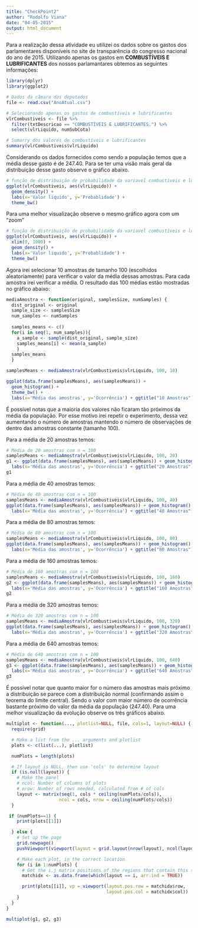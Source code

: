 ```yaml
---
title: "CheckPoint2"
author: "Rodolfo Viana"
date: "04-05-2015"
output: html_document
---
```


Para a realização dessa atividade eu utilizei os dados sobre os gastos dos parlamentares disponíveis no site de transparência do congresso nacional do ano de 2015.
Utilizando apenas os gastos em **COMBUSTÍVEIS E LUBRIFICANTES** dos nossos parlamantares obtemos as seguintes informações:


```r
library(dplyr)
library(ggplot2)

# Dados da câmara dos deputados
file <- read.csv("AnoAtual.csv")

# Selecionando apenas os gastos de combustíveis e lubrificantes
vlrCombustiveis <- file %>% 
  filter(txtDescricao == "COMBUSTÍVEIS E LUBRIFICANTES.") %>% 
  select(vlrLiquido, numSubCota)

# Sumarry dos valores de combustíveis e lubrificantes
summary(vlrCombustiveis$vlrLiquido)
```

Considerando os dados fornecidos como sendo a população temos que a média desse gasto é de 247.40. 
Para se ter uma visão mais geral da distribuição desse gasto observe o gráfico abaixo. 

```r
# função de distribuição de probabilidade da variavel combustíveis e lubrificantes
ggplot(vlrCombustiveis, aes(vlrLiquido)) + 
  geom_density() + 
  labs(x='Valor liquido', y='Probablidade') + 
  theme_bw()
```

Para uma melhor visualização observe o mesmo gráfico agora com um "zoom"

```r
# função de distribuição de probabilidade da variavel combustíveis e lubrificantes
ggplot(vlrCombustiveis, aes(vlrLiquido)) + 
  xlim(0, 1000) +
  geom_density() + 
  labs(x='Valor liquido', y='Probablidade') + 
  theme_bw()
```

Agora irei selecionar 10 amostras de tamanho 100 (escolhidos aleatoriamente) para verificar o valor da média dessas amostras. Para cada amostra 
irei verificar a média. O resultado das 100 médias estão mostradas no gráfico abaixo:

```r

mediaAmostra <- function(original, samplesSize, numSamples) {
  dist_original <- original
  sample_size <- samplesSize
  num_samples <- numSamples
  
  samples_means <- c()
  for(i in seq(1, num_samples)){
    a_sample <- sample(dist_original, sample_size)
    samples_means[i] <- mean(a_sample)
    }
  samples_means
  }

samplesMeans <- mediaAmostra(vlrCombustiveis$vlrLiquido, 100, 10)

ggplot(data.frame(samplesMeans), aes(samplesMeans)) +
  geom_histogram() +
  theme_bw() + 
  labs(x='Média das amostras', y='Ocorrência') + ggtitle("10 Amostras")
```

É possível notas que a maioria dos valores não ficaram tão próximos da média da população. Por esse motivo irei repetir o experimento, dessa vez aumentando o número de amostras mantendo o número de observações de dentro das amostras constante (tamanho 100).

Para a média de 20 amostras temos:

```r
# Média de 20 amostras com n = 100
samplesMeans <- mediaAmostra(vlrCombustiveis$vlrLiquido, 100, 20)
g1 <- ggplot(data.frame(samplesMeans), aes(samplesMeans)) + geom_histogram() +  theme_bw() + 
  labs(x='Média das amostras', y='Ocorrência') + ggtitle("20 Amostras")
g1
```

Para a média de 40 amostras temos:

```r
# Média de 40 amostras com n = 100
samplesMeans <- mediaAmostra(vlrCombustiveis$vlrLiquido, 100, 40)
ggplot(data.frame(samplesMeans), aes(samplesMeans)) + geom_histogram() +  theme_bw() + 
  labs(x='Média das amostras', y='Ocorrência') + ggtitle("40 Amostras")
```

Para a média de 80 amostras temos:

```r
# Média de 80 amostras com n = 100
samplesMeans <- mediaAmostra(vlrCombustiveis$vlrLiquido, 100, 80)
ggplot(data.frame(samplesMeans), aes(samplesMeans)) + geom_histogram() +  theme_bw() + 
  labs(x='Média das amostras', y='Ocorrência') + ggtitle("80 Amostras")
```

Para a média de 160 amostras temos:

```r
# Média de 160 amostras com n = 100
samplesMeans <- mediaAmostra(vlrCombustiveis$vlrLiquido, 100, 160)
g2 <- ggplot(data.frame(samplesMeans), aes(samplesMeans)) + geom_histogram() +  theme_bw() + 
  labs(x='Média das amostras', y='Ocorrência') + ggtitle("160 Amostras")
g2 
```


Para a média de 320 amostras temos:

```r
# Média de 320 amostras com n = 100
samplesMeans <- mediaAmostra(vlrCombustiveis$vlrLiquido, 100, 320)
ggplot(data.frame(samplesMeans), aes(samplesMeans)) + geom_histogram() +  theme_bw() + 
  labs(x='Média das amostras', y='Ocorrência') + ggtitle("320 Amostras")
```

Para a média de 640 amostras temos:

```r
# Média de 640 amostras com n = 100
samplesMeans <- mediaAmostra(vlrCombustiveis$vlrLiquido, 100, 640)
g3 <- ggplot(data.frame(samplesMeans), aes(samplesMeans)) + geom_histogram() +  theme_bw() + 
  labs(x='Média das amostras', y='Ocorrência') + ggtitle("640 Amostras")
g3
```


É possível notar que quanto maior for o número das amostras mais próximo a distribuição se parece com a distribuição normal (confirmando assim o teorema do limite central). Sendo o valor com maior número de ocorrência bastante próximo do valor da média da população (247.40). Para uma melhor visualização da evolução observe os três gráficos abaixo. 


```r

multiplot <- function(..., plotlist=NULL, file, cols=1, layout=NULL) {
  require(grid)

  # Make a list from the ... arguments and plotlist
  plots <- c(list(...), plotlist)

  numPlots = length(plots)

  # If layout is NULL, then use 'cols' to determine layout
  if (is.null(layout)) {
    # Make the panel
    # ncol: Number of columns of plots
    # nrow: Number of rows needed, calculated from # of cols
    layout <- matrix(seq(1, cols * ceiling(numPlots/cols)),
                    ncol = cols, nrow = ceiling(numPlots/cols))
  }

 if (numPlots==1) {
    print(plots[[1]])

  } else {
    # Set up the page
    grid.newpage()
    pushViewport(viewport(layout = grid.layout(nrow(layout), ncol(layout))))

    # Make each plot, in the correct location
    for (i in 1:numPlots) {
      # Get the i,j matrix positions of the regions that contain this subplot
      matchidx <- as.data.frame(which(layout == i, arr.ind = TRUE))

      print(plots[[i]], vp = viewport(layout.pos.row = matchidx$row,
                                      layout.pos.col = matchidx$col))
    }
  }
}

multiplot(g1, g2, g3)
```
